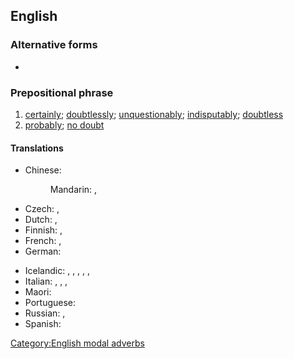 ==English==

===Alternative forms===
* {{l|en|without doubt}}

===Prepositional phrase===
{{en-PP}}

# [[certainly]]; [[doubtlessly]]; [[unquestionably]]; [[indisputably]]; [[doubtless]]
# [[probably]]; [[no doubt]]

====Translations====
{{trans-see|certainly}}

{{trans-see|probably}}

{{trans-top}}
* Chinese:
*: Mandarin: {{t+|cmn|毫無疑問|sc=Hani}}, {{t+|cmn|毫无疑问|tr=háowú yíwèn|sc=Hani}}
* Czech: {{t+|cs|bezpochyby}}, {{t+|cs|nepochybně}}
* Dutch: {{t+|nl|ongetwijfeld}}, {{t|nl|zonder twijfel}}
* Finnish: {{t+|fi|epäilemättä}}, {{t|fi|ilman epäilystäkään}}
* French: {{t+|fr|sans doute}}, {{t+|fr|sans aucun doute}}
* German: {{t+|de|zweifelsohne}}
{{trans-mid}}
* Icelandic: {{t|is|án efa}}, {{t|is|eflaust}}, {{t|is|efalaust}}, {{t|is|vafalaust}}, {{t|is|óefað}}, {{t|is|ótvírætt}}
* Italian: {{t|it|senza dubbio}}, {{t+|it|non c'è che dire}}, {{t|it|senz'ombra di dubbio}}, {{t|it|senza ombra di dubbio}}
* Maori: {{t|mi|kāore e kore}}
* Portuguese: {{t|pt|sem dúvida}}
* Russian: {{t+|ru|без сомне́ния}}, {{t+|ru|несомне́нно}}
* Spanish: {{t+|es|sin duda}}
{{trans-bottom}}

[[Category:English modal adverbs]]